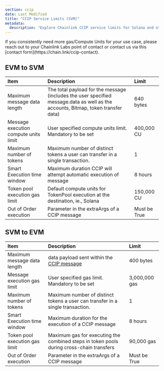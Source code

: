 ```yaml
---
section: ccip
date: Last Modified
title: "CCIP Service Limits (SVM)"
metadata:
  description: "Explore Chainlink CCIP service limits for Solana and other SVM chains, including message size, compute units, token transfers, and execution parameters."
---
```



<Aside type="note" title="Contact for Exception Requests">
  If you consistently need more gas/Compute Units for your use case, please reach out to your Chainlink Labs point of
  contact or contact us via this [contact form](https://chain.link/ccip-contact).
</Aside>

## EVM to SVM

| Item                                  | Description                                                                                                                       | Limit        |
| :------------------------------------ | :-------------------------------------------------------------------------------------------------------------------------------- | :----------- |
| Maximum message data length           | The total payload for the message (includes the user specified message.data as well as the accounts, Bitmap, token transfer data) | 640 bytes    |
| Message execution compute units limit | User specified compute units limit. Mandatory to be set                                                                           | 400,000 CU   |
| Maximum number of tokens              | Maximum number of distinct tokens a user can transfer in a single transaction.                                                    | 1            |
| Smart Execution time window           | Maximum duration CCIP will attempt automatic execution of message                                                                 | 8 hours      |
| Token pool execution gas limit        | Default compute units for TokenPool execution at the destination, ie., Solana                                                     | 150,000 CU   |
| Out of Order execution                | Parameter in the extraArgs of a CCIP message                                                                                      | Must be True |

## SVM to EVM

| Item                           | Description                                                                                         | Limit         |
| :----------------------------- | :-------------------------------------------------------------------------------------------------- | :------------ |
| Maximum message data length    | data payload sent within the [CCIP message](/ccip/api-reference/svm/v1.6.0/messages#svm2anymessage) | 400 bytes     |
| Message execution gas limit    | User specified gas limit. Mandatory to be set                                                       | 3,000,000 gas |
| Maximum number of tokens       | Maximum number of distinct tokens a user can transfer in a single transaction.                      | 1             |
| Smart Execution time window    | Maximum duration for the execution of a CCIP message                                                | 8 hours       |
| Token pool execution gas limit | Maximum gas for executing the combined steps in token pools during cross-chain transfers            | 90,000 gas    |
| Out of Order execution         | Parameter in the extraArgs of a CCIP message                                                        | Must be True  |
